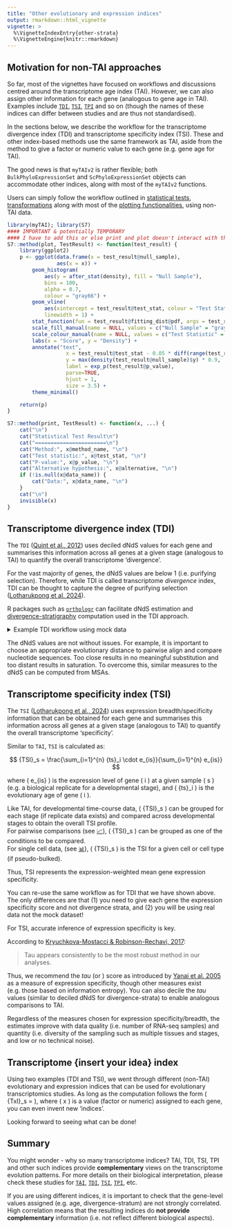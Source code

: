 ```yaml
---
title: "Other evolutionary and expression indices"
output: rmarkdown::html_vignette
vignette: >
  %\VignetteIndexEntry{other-strata}
  %\VignetteEngine{knitr::rmarkdown}
---
```


## Motivation for non-TAI approaches

So far, most of the vignettes have focused on workflows and discussions centred around the transcriptome age index (TAI). However, we can also assign other information for each gene (analogous to gene age in TAI). Examples include [`TDI`](https://www.nature.com/articles/nature11394), [`TSI`](https://www.nature.com/articles/s41586-024-08059-8), [`TPI`](https://academic.oup.com/mbe/article/33/7/1669/2578492) and so on (though the names of these indices can differ between studies and are thus not standardised).

In the sections below, we describe the workflow for the transcriptome divergence index (TDI) and transcriptome specificity index (TSI). These and other index-based methods use the same framework as TAI, aside from the method to give a factor or numeric value to each gene (e.g. gene age for TAI).

:::{.note}
The good news is that `myTAIv2` is rather flexible; both `BulkPhyloExpressionSet` and `ScPhyloExpressionSet` objects can accommodate other indices, along with most of the `myTAIv2` functions.

Users can simply follow the workflow outlined in [statistical tests](tai-stats.html), [transformations](tai-transform.html) along with most of the [plotting functionalities](tai-gallery.html), using non-TAI data.
:::

```r
library(myTAI); library(S7)
#### IMPORTANT & potentially TEMPORARY
#### I have to add this or else print and plot doesn't interact with the S7 object well.
S7::method(plot, TestResult) <- function(test_result) {
    library(ggplot2)
    p <- ggplot(data.frame(x = test_result@null_sample),
                aes(x = x)) +
        geom_histogram(
            aes(y = after_stat(density), fill = "Null Sample"),
            bins = 100,
            alpha = 0.7,
            colour = "gray66") +
        geom_vline(
            aes(xintercept = test_result@test_stat, colour = "Test Statistic"),
            linewidth = 1) +
        stat_function(fun = test_result@fitting_dist@pdf, args = test_result@params, aes(colour = "Fitted Null")) +
        scale_fill_manual(name = NULL, values = c("Null Sample" = "gray67")) +
        scale_colour_manual(name = NULL, values = c("Test Statistic" = "red", "Fitted Null" = "gray40")) +
        labs(x = "Score", y = "Density") +
        annotate("text",
                   x = test_result@test_stat - 0.05 * diff(range(test_result@null_sample)),
                   y = max(density(test_result@null_sample)$y) * 0.9,
                   label = exp_p(test_result@p_value),
                   parse=TRUE,
                   hjust = 1,
                   size = 3.5) +
        theme_minimal()

    return(p)
}

S7::method(print, TestResult) <- function(x, ...) {
    cat("\n")
    cat("Statistical Test Result\n")
    cat("=======================\n")
    cat("Method:", x@method_name, "\n")
    cat("Test statistic:", x@test_stat, "\n")
    cat("P-value:", x@p_value, "\n")
    cat("Alternative hypothesis:", x@alternative, "\n")
    if (!is.null(x@data_name)) {
        cat("Data:", x@data_name, "\n")
    }
    cat("\n")
    invisible(x)
}
```

## Transcriptome divergence index (TDI)

The `TDI` ([Quint et al., 2012](https://www.nature.com/articles/nature11394)) uses deciled dNdS values for each gene and summarises this information across all genes at a given stage (analogous to TAI) to quantify the overall transcriptome 'divergence'.

:::{.note}
For the vast majority of genes, the dNdS values are below 1 (i.e. purifying selection). Therefore, while TDI is called transcriptome *divergence* index, TDI can be thought to capture the degree of purifying selection ([Lotharukpong et al. 2024](https://www.nature.com/articles/s41586-024-08059-8)). 
:::

R packages such as [`orthologr`](https://github.com/drostlab/orthologr) can facilitate dNdS estimation and [divergence-stratigraphy](https://drostlab.github.io/orthologr/articles/divergence_stratigraphy.html) computation used in the TDI approach.

<details> <summary>Example TDI workflow using mock data</summary>

Assuming that we have the [divergence strata](https://drostlab.github.io/orthologr/articles/divergence_stratigraphy.html), similar to `TAI`, `TDI` is calculated as:

$$
{TDI}_s = \frac{\sum_{i=1}^{n} {ds}_i \cdot e_{is}}{\sum_{i=1}^{n} e_{is}}
$$

where \( e_{is} \) is the expression level of gene \( i \) at a given sample \( s \) (e.g. a biological replicate for a developmental stage), and \( {ds}_i \) is the evolutionary age of gene \( i \).  

Like TAI, for developmental time-course data, \( {TDI}_s \) can be grouped for each stage (if replicate data exists) and compared across developmental stages to obtain the overall TDI profile.  
For pairwise comparisons (see [📈](tai-stats.html)), \( {TDI}_s \) can be grouped as one of the conditions to be compared.  
For single cell data, (see [📊](phylo-expression-object.html)), \( {TDI}_s \) is the TDI for a given cell or cell type (if pseudo-bulked).  

### Mock bulk RNA-seq dataset for TDI

```r
library(myTAI); library(S7)
data("example_phyex_set_old")
```

Now we create the mock dataset, where we assign a value between 1 and 10 for all genes. This is the same distribution of values as the `divergence strata`.

```r
# this is a mock divergence strata dataset
# we assign a value between 1 and 10 for all genes
gene_names <- example_phyex_set_old@gene_ids
example_divergence_strata <- 
    setNames(sample(1:10, length(gene_names), replace = TRUE), gene_names) |>
    as.factor()
# mock expression data taken from example_phyex_set_old@.expression
example_expression <- 
    example_phyex_set_old@.expression |> 
    as.data.frame() |> 
    tibble::rownames_to_column(var = "GeneID")
```

Now we construct the input data.frame for `as_BulkPhyloExpressionSet()`

```r
example_phyex_set_tdi.df <-
    data.frame(phylorank = example_divergence_strata) |>
    tibble::rownames_to_column(var = "GeneID") |>
    dplyr::select(phylorank, GeneID) |>
    dplyr::left_join(example_expression, by = "GeneID")
```

Create the `BulkPhyloExpressionSet`.

```r
example_phyex_set_tdi <- 
    myTAI::as_BulkPhyloExpressionSet(
        example_phyex_set_tdi.df,
        name = "Example TDI data",
        index_type = "TDI")
```

plot away!

```r
myTAI::plot_signature(example_phyex_set_tdi)
```

Looks interesting right?

... although as you can expect from the `myTAI::stat_flatline_test()`, because we assigned random values, the overall pattern doesn't deviate from a flat line.

```r
myTAI::stat_flatline_test(example_phyex_set_tdi)
```

</details>

:::{.note}
The dNdS values are not without issues. For example, it is important to choose an appropriate evolutionary distance to pairwise align and compare nucleotide sequences. Too close results in no meaningful substitution and too distant results in saturation. To overcome this, similar measures to the dNdS can be computed from MSAs.
:::

## Transcriptome specificity index (TSI)

The `TSI` ([Lotharukpong et al., 2024](https://www.nature.com/articles/s41586-024-08059-8)) uses expression breadth/specificity information that can be obtained for each gene and summarises this information across all genes at a given stage (analogous to TAI) to quantify the overall transcriptome 'specificity'.

Similar to `TAI`, `TSI` is calculated as:

$$
{TSI}_s = \frac{\sum_{i=1}^{n} {ts}_i \cdot e_{is}}{\sum_{i=1}^{n} e_{is}}
$$

where \( e_{is} \) is the expression level of gene \( i \) at a given sample \( s \) (e.g. a biological replicate for a developmental stage), and \( {ts}_i \) is the evolutionary age of gene \( i \).  

Like TAI, for developmental time-course data, \( {TSI}_s \) can be grouped for each stage (if replicate data exists) and compared across developmental stages to obtain the overall TSI profile.  
For pairwise comparisons (see [📈](tai-stats.html)), \( {TSI}_s \) can be grouped as one of the conditions to be compared.  
For single cell data, (see [📊](phylo-expression-object.html)), \( {TSI}_s \) is the TSI for a given cell or cell type (if pseudo-bulked).  

Thus, TSI represents the expression-weighted mean gene expression specificity.

:::{.tip}
You can re-use the same workflow as for TDI that we have shown above. The only differences are that (1) you need to give each gene the expression specificity score and not divergence strata, and (2) you will be using real data not the mock dataset!
:::

For TSI, accurate inference of expression specificity is key.

According to [Kryuchkova-Mostacci & Robinson-Rechavi, 2017](https://academic.oup.com/bib/article/18/2/205/2562739):

> Tau appears consistently to be the most robust method in our analyses.

Thus, we recommend the *tau* (or \tau) score as introduced by [Yanai et al. 2005](https://academic.oup.com/bioinformatics/article/21/5/650/220059) as a measure of expression specificity, though other measures exist (e.g. those based on information entropy). You can also decile the *tau* values (similar to deciled dNdS for divergence-strata) to enable analogous comparisons to TAI.

:::{.important}
Regardless of the measures chosen for expression specificity/breadth, the estimates improve with data quality (i.e. number of RNA-seq samples) and quantity (i.e. diversity of the sampling such as multiple tissues and stages, and low or no technical noise).
:::

## Transcriptome {insert your idea} index

Using two examples (TDI and TSI), we went through different (non-TAI) evolutionary and expression indices that can be used for evolutionary transcriptomics studies. As long as the computation follows the form \( {TxI}_s = \frac{\sum_{i=1}^{n} {x}_i \cdot e_{is}}{\sum_{i=1}^{n} e_{is}} \), where \( x \) is a value (factor or numeric) assigned to each gene, you can even invent new 'indices'.

Looking forward to seeing what can be done!

## Summary

You might wonder - why so many transcriptome indices? TAI, TDI, TSI, TPI and other such indices provide **complementary** views on the transcriptome evolution patterns. For more details on their biological interpretation, please check these studies for [`TAI`](https://www.nature.com/articles/nature09632), [`TDI`](https://www.nature.com/articles/nature11394), [`TSI`](https://www.nature.com/articles/s41586-024-08059-8), [`TPI`](https://academic.oup.com/mbe/article/33/7/1669/2578492), etc.

:::{.tip}
If you are using different indices, it is important to check that the gene-level values assigned (e.g. age, divergence-stratum) are not strongly correlated. High correlation means that the resulting indices do **not provide complementary** information (i.e. not reflect different biological aspects).
:::
